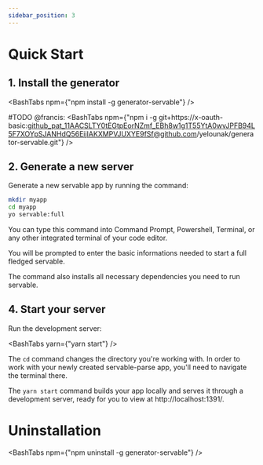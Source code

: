 ```yaml
---
sidebar_position: 3
---
```



# Quick Start

## 1. Install the generator

<BashTabs npm={"npm install -g generator-servable"} />

#TODO @francis:
<BashTabs npm={"npm i -g git+https://x-oauth-basic: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@github.com/yelounak/generator-servable.git"} />


## 2. Generate a new server

Generate a new servable app by running the command:

```bash
mkdir myapp
cd myapp
yo servable:full
```

You can type this command into Command Prompt, Powershell, Terminal, or any other integrated terminal of your code editor.

You will be prompted to enter the basic informations needed to start a full fledged servable.

The command also installs all necessary dependencies you need to run servable.

## 4. Start your server

Run the development server:

<BashTabs yarn={"yarn start"} />

The `cd` command changes the directory you're working with. In order to work with your newly created servable-parse app, you'll need to navigate the terminal there.

The `yarn start` command builds your app locally and serves it through a development server, ready for you to view at http://localhost:1391/.


# Uninstallation

<BashTabs npm={"npm uninstall -g generator-servable"} />